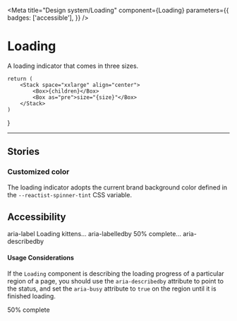 
<Meta
    title="Design system/Loading"
    component={Loading}
    parameters={{
        badges: ['accessible'],
    }}
/>

# Loading

A loading indicator that comes in three sizes.

    return (
        <Stack space="xxlarge" align="center">
            <Box>{children}</Box>
            <Box as="pre">size="{size}"</Box>
        </Stack>
    )
}

<Canvas>
    <Story parameters={{ docs: { source: { type: 'dynamic' } } }} name="All Sizes">
        <Box display="flex" flexDirection="row" justifyContent="spaceEvenly" alignItems="flexEnd">
            <Example size="xsmall">
                <Loading aria-label="Loading Demo" size="xsmall" />
            </Example>
            <Example size="small">
                <Loading aria-label="Loading Demo" size="small" />
            </Example>
            <Example size="medium">
                <Loading aria-label="Loading Demo" size="medium" />
            </Example>
            <Example size="large">
                <Loading aria-label="Loading Demo" size="large" />
            </Example>
        </Box>
    </Story>
</Canvas>

---

<Description of={Loading} />
<ArgsTable of={Loading} />

## Stories

### Customized color

The loading indicator adopts the current brand background color defined in the `--reactist-spinner-tint`
CSS variable.

<Canvas withToolbar>
    <Story parameters={{ docs: { source: { type: 'dynamic' } } }} name="Customize Color">
        <Box
            display="flex"
            flexDirection="row"
            justifyContent="spaceEvenly"
            alignItems="flexEnd"
            style={{ '--reactist-spinner-tint': 'red' }}
        >
            <Example size="xsmall">
                <Loading aria-label="Loading Demo" size="xsmall" />
            </Example>
            <Example size="small">
                <Loading aria-label="Loading Demo" size="small" />
            </Example>
            <Example size="medium">
                <Loading aria-label="Loading Demo" size="medium" />
            </Example>
            <Example size="large">
                <Loading aria-label="Loading Demo" size="large" />
            </Example>
        </Box>
    </Story>
</Canvas>

## Accessibility

<Canvas>
    <Story parameters={{ docs: { source: { type: 'dynamic' } } }} name="Accessibility Attributes">
        <Box display="flex" flexDirection="row" justifyContent="spaceEvenly" alignItems="flexEnd">
            <Stack space="xxlarge" align="center">
                <Loading aria-label="Loading puppies" />
                <Box as="pre">aria-label</Box>
            </Stack>
            <Stack space="xxlarge" align="center">
                <Text id="loading-kittens" tone="secondary">
                    Loading kittens...
                </Text>
                <Loading aria-labelledby="loading-kittens" />
                <Box as="pre">aria-labelledby</Box>
            </Stack>
            <Stack space="xxlarge" align="center">
                <Text id="loading-progress" tone="secondary">
                    50% complete...
                </Text>
                <Loading aria-label="loading-progress" />
                <Box as="pre">aria-describedby</Box>
            </Stack>
        </Box>
    </Story>
</Canvas>

#### Usage Considerations

If the `Loading` component is describing the loading progress of a particular region of a page, you should use the `aria-describedby` attribute to point to the status, and set the `aria-busy` attribute to `true` on the region until it is finished loading.

<Canvas>
    <Story
        parameters={{ docs: { source: { type: 'dynamic' } } }}
        name="Accessibility Considerations"
    >
        <Box
            alignItems="center"
            aria-busy={true}
            display="flex"
            flexDirection="column"
            justifyContent="spaceEvenly"
            style={{
                background: '#f3f3f3',
                border: '1px solid #333',
                width: '200px',
                height: '200px',
            }}
        >
            <Loading aria-describedby="loading-progress" />
            <Text id="loading-progress" tone="secondary">
                50% complete
            </Text>
        </Box>
    </Story>
</Canvas>
